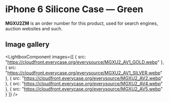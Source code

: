 
# iPhone 6 Silicone Case — Green

<Callout type='info' emoji='👉🏻'>**MGXU2ZM** is an order number for this product, used for search engines, auction websites and such.</Callout>

## Image gallery

<LightboxComponent
    images={[
      {
        src: "https://cloudfront.everycase.org/everysource/MGXU2_AV1_GOLD.webp"
      },
      {
        src: "https://cloudfront.everycase.org/everysource/MGXU2_AV1_SILVER.webp"
      },
      {
        src: "https://cloudfront.everycase.org/everysource/MGXU2_AV2.webp"
      },
      {
        src: "https://cloudfront.everycase.org/everysource/MGXU2_AV4.webp"
      },
      {
        src: "https://cloudfront.everycase.org/everysource/MGXU2_AV5.webp"
      }
    ]}
  />
